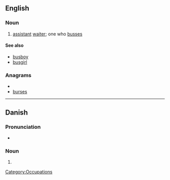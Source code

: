 ==English==

===Noun===
{{en-noun}}

# [[assistant]] [[waiter]]; one who [[busses]]

====See also====
*[[busboy]]
*[[busgirl]]

===Anagrams===
* {{alphagram|berssu}}
* [[burses#English|burses]]

[[Category:Occupations]]


----

==Danish==

===Pronunciation===
* {{IPA|/busər/|[ˈb̥usɐ]|lang=da}}

===Noun===
{{infl|da|noun form|g=c}}

# {{form of|plural indefinite|bus|lang=Danish}}